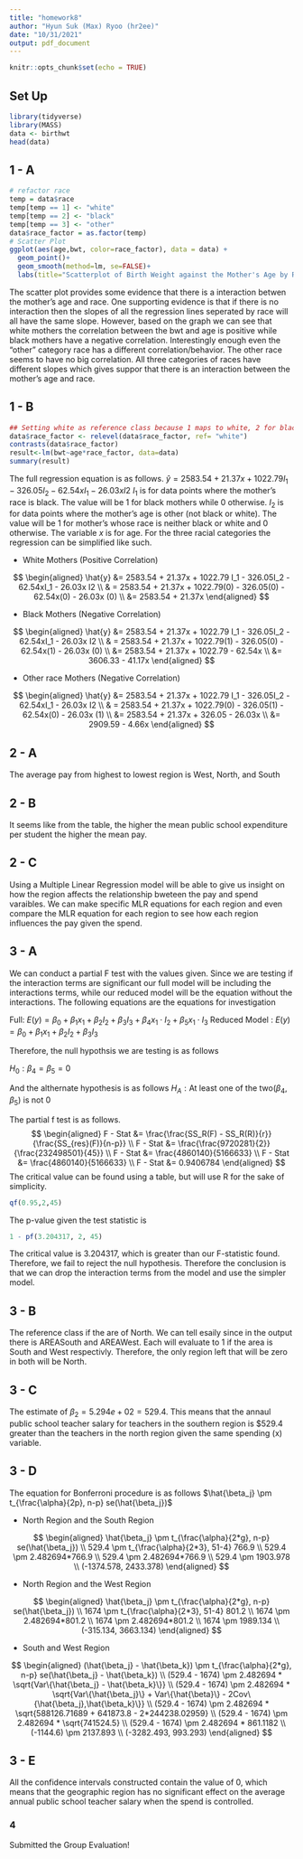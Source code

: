 ```yaml
---
title: "homework8"
author: "Hyun Suk (Max) Ryoo (hr2ee)"
date: "10/31/2021"
output: pdf_document
---
```


```r
knitr::opts_chunk$set(echo = TRUE)
```

## Set Up
```r
library(tidyverse)
library(MASS)
data <- birthwt
head(data)
```

## 1 - A 
```r
# refactor race
temp = data$race
temp[temp == 1] <- "white"
temp[temp == 2] <- "black"
temp[temp == 3] <- "other"
data$race_factor = as.factor(temp)
# Scatter Plot
ggplot(aes(age,bwt, color=race_factor), data = data) + 
  geom_point()+
  geom_smooth(method=lm, se=FALSE)+
  labs(title="Scatterplot of Birth Weight against the Mother's Age by Race")
```
The scatter plot provides some evidence that there is a interaction betwen the mother's age and race. One supporting evidence is that if there is no interaction then the slopes of all the regression lines seperated by race will all have the same slope. However, based on the graph we can see that white mothers the correlation between the bwt and age is positive while black mothers have a negative correlation. Interestingly enough even the "other" category race has a different correlation/behavior. The other race seems to have no big correlation. All three categories of races have different slopes which gives suppor that there is an interaction between the mother's age and race.

## 1 - B
```r
## Setting white as reference class because 1 maps to white, 2 for black, 3 for other
data$race_factor <- relevel(data$race_factor, ref= "white")
contrasts(data$race_factor)
result<-lm(bwt~age*race_factor, data=data)
summary(result)
```
The full regression equation is as follows.
$\hat{y} = 2583.54 + 21.37x + 1022.79 I_1 - 326.05I_2 - 62.54xI_1 - 26.03x I2$
$I_1$ is for data points where the mother's race is black. The value will be 1 for black mothers while 0 otherwise. $I_2$ is for data points where the mother's age is other (not black or white). The value will be 1 for mother's whose race is neither black or white and 0 otherwise. The variable $x$ is for age.
For the three racial categories the regression can be simplified like such.

* White Mothers (Positive Correlation)

$$
\begin{aligned}
\hat{y} &= 2583.54 + 21.37x + 1022.79 I_1 - 326.05I_2 - 62.54xI_1 - 26.03x I2 \\
& = 2583.54 + 21.37x + 1022.79(0) - 326.05(0) - 62.54x(0) - 26.03x (0) \\
&= 2583.54 + 21.37x
\end{aligned}
$$

* Black Mothers (Negative Correlation)

$$
\begin{aligned}
\hat{y} &= 2583.54 + 21.37x + 1022.79 I_1 - 326.05I_2 - 62.54xI_1 - 26.03x I2 \\
& = 2583.54 + 21.37x + 1022.79(1) - 326.05(0) - 62.54x(1) - 26.03x (0) \\
&= 2583.54 + 21.37x + 1022.79 - 62.54x \\
&= 3606.33 - 41.17x
\end{aligned}
$$

* Other race Mothers (Negative Correlation)

$$
\begin{aligned}
\hat{y} &= 2583.54 + 21.37x + 1022.79 I_1 - 326.05I_2 - 62.54xI_1 - 26.03x I2 \\
& = 2583.54 + 21.37x + 1022.79(0) - 326.05(1) - 62.54x(0) - 26.03x (1) \\
&= 2583.54 + 21.37x + 326.05 - 26.03x \\
&= 2909.59 - 4.66x
\end{aligned}
$$


## 2 - A
The average pay from highest to lowest region is West, North, and South

## 2 - B
It seems like from the table, the higher the mean public school expenditure per student the higher the mean pay.

## 2 - C
Using a Multiple Linear Regression model will be able to give us insight on how the region affects the relationship bweteen the pay and spend varaibles. We can make specific MLR equations for each region and even compare the MLR equation for each region to see how each region influences the pay given the spend. 

## 3 - A
We can conduct a partial F test with the values given. Since we are testing if the interaction terms are significant our full model will be including the interactions terms, while our reduced model will be the equation without the interactions. The following equations are the equations for investigation

Full: $E(y) = \beta_0 + \beta_1x_1 + \beta_2I_2 + \beta_3 I_3 + \beta_4 x_1 \cdot I_2 + \beta_5x_1 \cdot I_3$
Reduced Model : $E(y) = \beta_0 + \beta_1x_1 + \beta_2I_2 + \beta_3 I_3$

Therefore, the null hypothsis we are testing is as follows

$H_0: \beta_4 = \beta_5 = 0$

And the althernate hypothesis is as follows
$H_A: \text{At least one of the two} (\beta_4, \beta_5) \text{ is not } 0$

The partial f test is as follows.
$$
\begin{aligned}
F - Stat &= \frac{\frac{SS_R(F) - SS_R(R)}{r}}{\frac{SS_{res}(F)}{n-p}} \\
F - Stat &= \frac{\frac{9720281}{2}}{\frac{232498501}{45}} \\
F - Stat &= \frac{4860140}{5166633} \\
F - Stat &= \frac{4860140}{5166633} \\
F - Stat &= 0.9406784
\end{aligned}
$$
The critical value can be found using a table, but will use R for the sake of simplicity.
```r
qf(0.95,2,45)
```
The p-value given the test statistic is
```R
1 - pf(3.204317, 2, 45)
```
The critical value is 3.204317, which is greater than our F-statistic found. Therefore, we fail to reject the null hypothesis. Therefore the conclusion is that we can drop the interaction terms from the model and use the simpler model.

## 3 - B
The reference class if the are of North. We can tell esaily since in the output there is AREASouth and AREAWest. Each will evaluate to 1 if the area is South and West respectivly. Therefore, the only region left that will be zero in both will be North. 

## 3 - C
The estimate of $\beta_2  = 5.294e+02 = 529.4$. This means that the annaul public school teacher salary for teachers in the southern region is $529.4 greater than the teachers in the north region given the same spending (x) variable. 

## 3 - D
The equation for Bonferroni procedure is as follows $\hat{\beta_j} \pm t_{\frac{\alpha}{2p}, n-p} se(\hat{\beta_j})$

* North Region and the South Region

$$
\begin{aligned}
\hat{\beta_j} \pm t_{\frac{\alpha}{2*g}, n-p} se(\hat{\beta_j}) \\
529.4 \pm t_{\frac{\alpha}{2*3}, 51-4} 766.9 \\
529.4 \pm 2.482694*766.9 \\
529.4 \pm 2.482694*766.9 \\
529.4 \pm 1903.978 \\
(-1374.578, 2433.378)
\end{aligned}
$$

* North Region and the West Region

$$
\begin{aligned}
\hat{\beta_j} \pm t_{\frac{\alpha}{2*g}, n-p} se(\hat{\beta_j}) \\
1674 \pm t_{\frac{\alpha}{2*3}, 51-4} 801.2 \\
1674 \pm 2.482694*801.2 \\
1674 \pm 2.482694*801.2 \\
1674 \pm 1989.134 \\
(-315.134, 3663.134)
\end{aligned}
$$

* South and West Region

$$
\begin{aligned}
(\hat{\beta_j} - \hat{\beta_k}) \pm t_{\frac{\alpha}{2*g}, n-p} se(\hat{\beta_j} - \hat{\beta_k}) \\
(529.4 - 1674) \pm 2.482694 * \sqrt{Var\{\hat{\beta_j} - \hat{\beta_k}\}} \\
(529.4 - 1674) \pm 2.482694 * \sqrt{Var\{\hat{\beta_j}\} + Var\{\hat{\beta}\} - 2Cov\{\hat{\beta_j},\hat{\beta_k}\}} \\
(529.4 - 1674) \pm 2.482694 * \sqrt{588126.71689 +  641873.8 - 2*244238.02959} \\
(529.4 - 1674) \pm 2.482694 * \sqrt{741524.5} \\
(529.4 - 1674) \pm 2.482694 * 861.1182 \\
(-1144.6) \pm 2137.893 \\
(-3282.493, 993.293)
\end{aligned}
$$

## 3 - E
All the confidence intervals constructed contain the value of 0, which means that the geographic region has no significant effect on the average annual public school teacher salary when the spend is controlled.

### 4
Submitted the Group Evaluation!




















